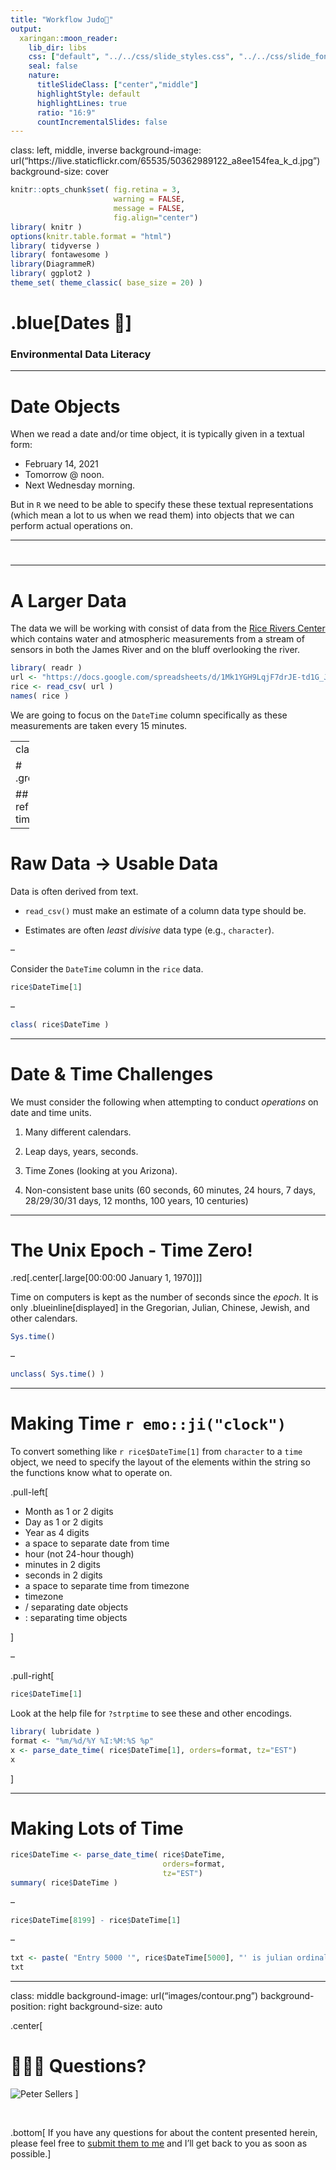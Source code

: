```yaml
---
title: "Workflow Judo🥋"
output:
  xaringan::moon_reader:
    lib_dir: libs
    css: ["default", "../../css/slide_styles.css", "../../css/slide_fonts.css"]
    seal: false
    nature:
      titleSlideClass: ["center","middle"]
      highlightStyle: default
      highlightLines: true
      ratio: "16:9"
      countIncrementalSlides: false
---
```

class: left, middle, inverse
background-image: url("https://live.staticflickr.com/65535/50362989122_a8ee154fea_k_d.jpg")
background-size: cover


```r
knitr::opts_chunk$set( fig.retina = 3, 
                       warning = FALSE, 
                       message = FALSE,
                       fig.align="center")
library( knitr )
options(knitr.table.format = "html")
library( tidyverse )
library( fontawesome )
library(DiagrammeR)
library( ggplot2 )
theme_set( theme_classic( base_size = 20) )
```



#  .blue[Dates 📅]



### Environmental Data Literacy




---

# Date Objects

When we read a date and/or time object, it is typically given in a textual form:

- February 14, 2021
- Tomorrow @ noon.
- Next Wednesday morning.

But in `R` we need to be able to specify these these textual representations (which mean a lot to us when we read them) into objects that we can perform actual operations on.


---

# 


---

# A Larger Data 

The data we will be working with consist of data from the [Rice Rivers Center](https://ricerivers.vcu.edu) which contains water and atmospheric measurements from a stream of sensors in both the James River and on the bluff overlooking the river.

```r
library( readr )
url <- "https://docs.google.com/spreadsheets/d/1Mk1YGH9LqjF7drJE-td1G_JkdADOU0eMlrP01WFBT8s/pub?gid=0&single=true&output=csv"
rice <- read_csv( url )
names( rice )
```

We are going to focus on the `DateTime` column specifically as these measurements are taken every 15 minutes.





---
class: sectionTitle

# .green[`lubridate`] 

## A more refined set of time operations.

---

# Raw Data -> Usable Data

Data is often derived from text.

- `read_csv()` must make an estimate of a column data type should be.  

- Estimates are often *least divisive* data type (e.g., `character`).

--

Consider the `DateTime` column in the `rice` data.

```r
rice$DateTime[1]
```

--

```r
class( rice$DateTime )
```


---

# Date & Time Challenges

We must consider the following when attempting to conduct *operations* on date and time units.

1. Many different calendars.  

2. Leap days, years, seconds.

3. Time Zones (looking at you Arizona).

4. Non-consistent base units (60 seconds, 60 minutes, 24 hours, 7 days, 28/29/30/31 days, 12 months, 100 years, 10 centuries)



---

# The Unix Epoch - Time Zero!

.red[.center[.large[00:00:00 January 1, 1970]]]


Time on computers is kept as the number of seconds since the *epoch*.  It is only .blueinline[displayed] in the Gregorian, Julian, Chinese, Jewish, and other calendars.



```r
Sys.time()
```

--

```r
unclass( Sys.time() )
```


---

# Making Time `r emo::ji("clock")`

To convert something like `r rice$DateTime[1]` from `character` to a `time` object, we need to specify the layout of the elements within the string so the functions know what to operate on.


.pull-left[

- Month as 1 or 2 digits  
- Day as 1 or 2 digits  
- Year as 4 digits  
- a space to separate date from time  
- hour (not 24-hour though)  
- minutes in 2 digits  
- seconds in 2 digits  
- a space to separate time from timezone  
- timezone  
- / separating date objects  
- : separating time objects  

]

--

.pull-right[

```r
rice$DateTime[1]
```


Look at the help file for `?strptime` to see these and other encodings.

```r
library( lubridate )
format <- "%m/%d/%Y %I:%M:%S %p"
x <- parse_date_time( rice$DateTime[1], orders=format, tz="EST")
x
```


]


---

# Making Lots of Time

```r
rice$DateTime <- parse_date_time( rice$DateTime,
                                  orders=format,
                                  tz="EST")
summary( rice$DateTime )
```


--

```r
rice$DateTime[8199] - rice$DateTime[1]
```


--



```r
txt <- paste( "Entry 5000 '", rice$DateTime[5000], "' is julian ordinal day ",yday( rice$DateTime[5000] ), sep="")
txt
```








---

class: middle
background-image: url("images/contour.png")
background-position: right
background-size: auto

.center[

# 🙋🏻‍♀️ Questions?


![Peter Sellers](https://live.staticflickr.com/65535/50382906427_2845eb1861_o_d.gif+)
]

<p>&nbsp;</p>

.bottom[ If you have any questions for about the content presented herein, please feel free to [submit them to me](mailto://rjdyer@vcu.edu) and I'll get back to you as soon as possible.]


